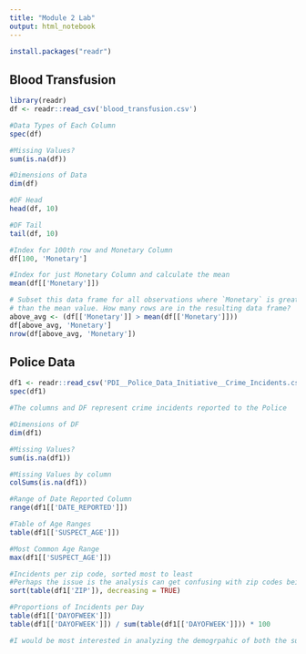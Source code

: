 ---
title: "Module 2 Lab"
output: html_notebook
---
```{r}
install.packages("readr")

```

## Blood Transfusion
```{r, echo = TRUE, collapse = TRUE}
library(readr)
df <- readr::read_csv('blood_transfusion.csv')

#Data Types of Each Column
spec(df)

#Missing Values?
sum(is.na(df))

#Dimensions of Data
dim(df)

#DF Head
head(df, 10)

#DF Tail
tail(df, 10)

#Index for 100th row and Monetary Column
df[100, 'Monetary']

#Index for just Monetary Column and calculate the mean
mean(df[['Monetary']])

# Subset this data frame for all observations where `Monetary` is greater
# than the mean value. How many rows are in the resulting data frame?
above_avg <- (df[['Monetary']] > mean(df[['Monetary']]))
df[above_avg, 'Monetary']
nrow(df[above_avg, 'Monetary'])
```

## Police Data
```{r echo = TRUE, collapse = TRUE}
df1 <- readr::read_csv('PDI__Police_Data_Initiative__Crime_Incidents.csv')
spec(df1)

#The columns and DF represent crime incidents reported to the Police

#Dimensions of DF
dim(df1)

#Missing Values?
sum(is.na(df1))

#Missing Values by column
colSums(is.na(df1))

#Range of Date Reported Column
range(df1[['DATE_REPORTED']])

#Table of Age Ranges
table(df1[['SUSPECT_AGE']])

#Most Common Age Range
max(df1[['SUSPECT_AGE']])

#Incidents per zip code, sorted most to least
#Perhaps the issue is the analysis can get confusing with zip codes being a number as well. 
sort(table(df1['ZIP']), decreasing = TRUE)

#Proportions of Incidents per Day
table(df1[['DAYOFWEEK']])
table(df1[['DAYOFWEEK']]) / sum(table(df1[['DAYOFWEEK']])) * 100

#I would be most interested in analyzing the demogrpahic of both the suspect and victim, as well as the zip code. The problem that would arise is half of the rows for suspect demographics are missing, so the data would be a bit unreliable. There shouldn't be any outliers as the data types are character. I would simply remove the NA as it would still provide enough to analyze. 
```

